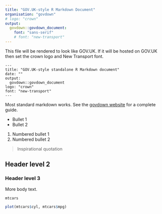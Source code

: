 ```yaml
---
title: "GOV.UK-style R Markdown Document"
organisation: "govdown"
# logo: "crown"
output:
  govdown::govdown_document:
    font: "sans-serif"
    # font: "new-transport"
---
```


This file will be rendered to look like GOV.UK.  If it will be hosted on GOV.UK
then set the crown logo and New Transport font.

    ---
    title: "GOV.UK-style standalone R Markdown document"
    date: ""
    output:
      govdown::govdown_document
    logo: "crown"
    font: "new-transport"
    ---

Most standard markdown works.  See the [govdown
website](https://ukgovdatascience.github.io/govdown/index.html) for a complete
guide.

* Bullet 1
* Bullet 2

1. Numbered bullet 1
1. Numbered bullet 2

> Inspirational quotation

## Header level 2

### Header level 3

More body text.

```r
mtcars

plot(mtcars$cyl, mtcars$mpg)
```
